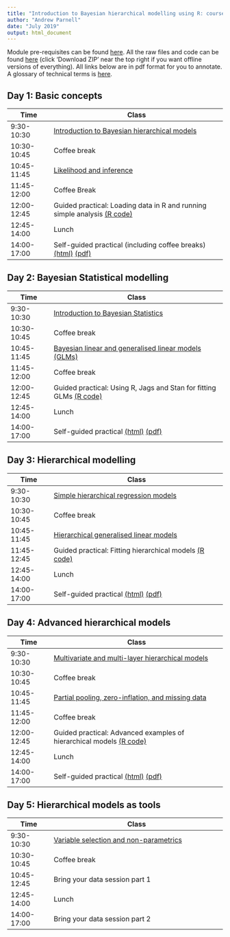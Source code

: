 ```yaml
---
title: "Introduction to Bayesian hierarchical modelling using R: course timetable"
author: "Andrew Parnell"
date: "July 2019"
output: html_document
---
```


Module pre-requisites can be found [here](https://andrewcparnell.github.io/bhm_course/Prerequisites.html). All the raw files and code can be found [here](https://github.com/andrewcparnell/bhm_course) (click 'Download ZIP' near the top right if you want offline versions of everything). All links below are in pdf format for you to annotate. A glossary of technical terms is [here](https://andrewcparnell.github.io/bhm_course/glossary.html).

## Day 1: Basic concepts

Time  | Class
------------- | ----------------------------------------------------
9:30-10:30 | [Introduction to Bayesian hierarchical models](https://github.com/andrewcparnell/bhm_course/slides/class_1_intro.pdf)
10:30-10:45 | Coffee break
10:45-11:45 | [Likelihood and inference](https://github.com/andrewcparnell/bhm_course/slides/class_2_inference.pdf)
11:45-12:00 | Coffee Break 
12:00-12:45 | Guided practical: Loading data in R and running simple analysis [(R code)](https://github.com/andrewcparnell/bhm_course/practicals/tutor_1_R_basics.R)
12:45-14:00 | Lunch
14:00-17:00 | Self-guided practical (including coffee breaks) [(html)](https://github.com/andrewcparnell/bhm_course/practicals/practical_1_using_R_for_lr_and_glms.html) [(pdf)](https://github.com/andrewcparnell/bhm_course/practicals/practical_1_using_R_for_lr_and_glms.pdf)

## Day 2: Bayesian Statistical modelling

Time  | Class
------------- | ----------------------------------------------------
9:30-10:30 | [Introduction to Bayesian Statistics](https://github.com/andrewcparnell/bhm_course/slides/class_3_intro_bayes.pdf) 
10:30-10:45 | Coffee break
10:45-11:45 | [Bayesian linear and generalised linear models (GLMs)](https://github.com/andrewcparnell/bhm_course/slides/class_4_bglms.pdf) 
11:45-12:00 | Coffee break
12:00-12:45 | Guided practical: Using R, Jags and Stan for fitting GLMs [(R code)](https://github.com/andrewcparnell/bhm_course/practicals/tutor_2_R_jags_stan.R)
12:45-14:00 | Lunch
14:00-17:00 | Self-guided practical [(html)](https://github.com/andrewcparnell/bhm_course/practicals/practical_2_R_jags_stan_GLMs.html) [(pdf)](https://github.com/andrewcparnell/bhm_course/practicals/practical_2_R_jags_stan_GLMs.pdf)

## Day 3: Hierarchical modelling

Time  | Class
------------- | ----------------------------------------------------
9:30-10:30 | [Simple hierarchical regression models](https://github.com/andrewcparnell/bhm_course/slides/class_5_hlms.pdf) 
10:30-10:45 | Coffee break
10:45-11:45 | [Hierarchical generalised linear models](https://github.com/andrewcparnell/bhm_course/slides/class_6_hglms.pdf) 
11:45-12:45 | Guided practical: Fitting hierarchical models [(R code)](https://github.com/andrewcparnell/bhm_course/practicals/tutor_3_fit_hm.R)
12:45-14:00 | Lunch
14:00-17:00 | Self-guided practical [(html)](https://github.com/andrewcparnell/bhm_course/practicals/practical_3_hglms.html) [(pdf)](https://github.com/andrewcparnell/bhm_course/practicals/practical_3_hglms.pdf)

## Day 4: Advanced hierarchical models

Time  | Class
------------- | ----------------------------------------------------
9:30-10:30 | [Multivariate and multi-layer hierarchical models](https://github.com/andrewcparnell/bhm_course/slides/class_7_multihms.pdf) 
10:30-10:45 | Coffee break
10:45-11:45 | [Partial pooling, zero-inflation, and missing data](https://github.com/andrewcparnell/bhm_course/slides/class_8_pp_zi_multinom.pdf) 
11:45-12:00 | Coffee break
12:00-12:45 | Guided practical: Advanced examples of hierarchical models [(R code)](https://github.com/andrewcparnell/bhm_course/practicals/tutor_4_adv_hms.R)
12:45-14:00 | Lunch
14:00-17:00 | Self-guided practical [(html)](https://github.com/andrewcparnell/bhm_course/practicals/practical_4_advanced_hglms.html) [(pdf)](https://github.com/andrewcparnell/bhm_course/practicals/practical_4_advanced_hglms.pdf)

## Day 5: Hierarchical models as tools

Time  | Class
------------- | ----------------------------------------------------
9:30-10:30 | [Variable selection and non-parametrics](https://github.com/andrewcparnell/bhm_course/slides/class_9_varsel.pdf) 
10:30-10:45 | Coffee break
10:45-12:45 | Bring your data session part 1
12:45-14:00 | Lunch
14:00-17:00 | Bring your data session part 2